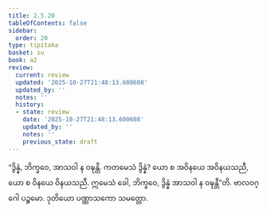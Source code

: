 ```yaml
---
title: 2.5.20
tableOfContents: false
sidebar:
  order: 20
type: tipitaka
basket: su
book: a2
review:
  current: review
  updated: '2025-10-27T21:48:13.600608'
  updated_by: ''
  notes: ''
  history:
  - state: review
    date: '2025-10-27T21:48:13.600608'
    updated_by: ''
    notes: ''
    previous_state: draft
---
```



<ReviewStatus review={frontmatter.review} showDetails={true} />

<HypothesisAnnotation frontmatter={frontmatter} />

<DynamicBreadcrumb />

<Division number="118" book="a2" e="ch" v="15" p="85">

<Paragraph number="201" book="a2">
“ဒွိန္နံ, ဘိက္ခဝေ, အာသဝါ န ဝဍ္ဎန္တိ. ကတမေသံ ဒွိန္နံ? ယော စ အဝိနယေ အဝိနယသညီ, ယော စ ဝိနယေ ဝိနယသညီ. ဣမေသံ ခေါ, ဘိက္ခဝေ, ဒွိန္နံ အာသဝါ န ဝဍ္ဎန္တီ”တိ.

</Paragraph>
</Division>

<Paragraph number="202" type="center" book="a2">
ဗာလဝဂ္ဂေါ ပဉ္စမော.



</Paragraph>

<Paragraph number="203" type="center" book="a2">
ဒုတိယော ပဏ္ဏာသကော သမတ္တော.
</Paragraph>